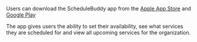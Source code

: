 Users can download the ScheduleBuddy app from the <a href="https://apps.apple.com/ca/app/schedulebuddy/id6747605543?uo=2">
Apple App Store</a> and <a href="https://play.google.com/store/apps/details">
Google Play</a>

The app gives users the ability to set their availability, see what services they are scheduled for and view all upcoming services for the organization.